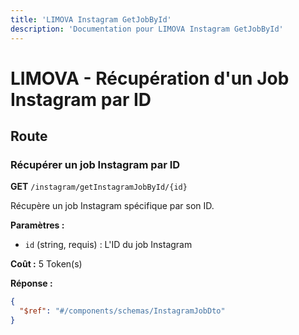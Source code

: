 ```yaml
---
title: 'LIMOVA Instagram GetJobById'
description: 'Documentation pour LIMOVA Instagram GetJobById'
---
```


# LIMOVA - Récupération d'un Job Instagram par ID

## Route

### Récupérer un job Instagram par ID
**GET** `/instagram/getInstagramJobById/{id}`

Récupère un job Instagram spécifique par son ID.

**Paramètres :**
- `id` (string, requis) : L'ID du job Instagram

**Coût :** 5 Token(s)

**Réponse :**
```json
{
  "$ref": "#/components/schemas/InstagramJobDto"
}
``` 
